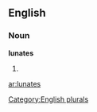 
==English==

===Noun===
'''lunates'''

# {{plural of|[[lunate]]}}

[[Category:English plurals]]

[[ar:lunates]]